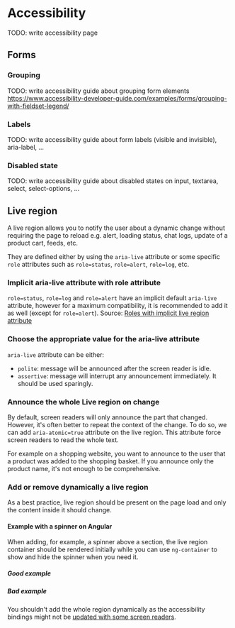 
<Meta of={AccessibilityStories} />

# Accessibility

<div className="alert alert-md alert-danger">
  TODO: write accessibility page
</div>

## Forms

### Grouping

TODO: write accessibility guide about grouping form elements
https://www.accessibility-developer-guide.com/examples/forms/grouping-with-fieldset-legend/

### Labels

TODO: write accessibility guide about form labels (visible and invisible), aria-label, ...

### Disabled state

TODO: write accessibility guide about disabled states on input, textarea, select, select-options,
...

## Live region

A live region allows you to notify the user about a dynamic change without requiring the page to reload e.g. alert, loading status, chat logs, update of a product cart, feeds, etc.

They are defined either by using the `aria-live` attribute or some specific `role` attributes such as `role=status`, `role=alert`, `role=log`, etc.

### Implicit aria-live attribute with role attribute

`role=status`, `role=log` and `role=alert` have an implicit default `aria-live` attribute, however for a maximum compatibility, it is recommended to add it as well (except for `role=alert`). Source: [Roles with implicit live region attribute](https://developer.mozilla.org/en-US/docs/Web/Accessibility/ARIA/ARIA_Live_Regions#roles_with_implicit_live_region_attributes)

### Choose the appropriate value for the aria-live attribute

`aria-live` attribute can be either:
* `polite`: message will be announced after the screen reader is idle.
* `assertive`: message will interrupt any announcement immediately. It should be used sparingly.

### Announce the whole Live region on change

By default, screen readers will only announce the part that changed. However, it's often better to repeat the context of the change.
To do so, we can add `aria-atomic=true` attribute on the live region. This attribute force screen readers to read the whole text.

For example on a shopping website, you want to announce to the user that a product was added to the shopping basket. If you announce only the product name, it's not enough to be comprehensive.

<Source code={liveRegionAtomicSample} language="html" />

### Add or remove dynamically a live region

As a best practice, live region should be present on the page load and only the content inside it should change.

#### Example with a spinner on Angular

When adding, for example, a spinner above a section, the live region container should be rendered initially while you can use `ng-container` to show and hide the spinner when you need it.

##### Good example

<Source code={liveRegionGoodAngularSample} language="html" />

##### Bad example

You shouldn't add the whole region dynamically as the accessibility bindings might not be [updated with some screen readers](https://www.scottohara.me/blog/2022/02/05/are-we-live.html#non-normative-rule-for-common-live-region-use-case).

<Source code={liveRegionBadAngularSample} language="html" />
